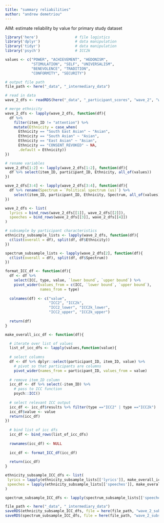 ```yaml
---
title: "summary reliabilities"
author: "andrew demetriou"
---
```


AIM: estimate reliability by value for primary study dataset

```r
library('here')                 # file logistics
library('dplyr')                # data manipulation
library('tidyr')                # data manipulation
library('psych')                # ICC2k

values <- c("POWER", "ACHIEVEMENT", "HEDONISM",  
            "STIMULATION", "SELF", "UNIVERSALISM", 
            "BENEVOLENCE", "TRADITION",  
            "CONFORMITY", "SECURITY")
```


```r
# output file path
file_path <- here("_data", "_intermediary_data")

# read in data
wave_2_dfs <- readRDS(here("_data", "_participant_scores", "wave_2", "wave_2_dfs.RDS"))

# merge ethnicity
wave_2_dfs <- lapply(wave_2_dfs, function(df){
  df %>% 
    filter(item_ID != "attention") %>%
    mutate(Ethnicity = case_when(
      Ethnicity == "South East Asian" ~ "Asian",
      Ethnicity == "South Asian" ~ "Asian",
      Ethnicity == "East Asian" ~ "Asian",
      Ethnicity == "CONSENT_REVOKED" ~ NA, 
      .default = Ethnicity))
})

# rename variables
wave_2_dfs[1:2] <- lapply(wave_2_dfs[1:2], function(df){
  df %>% select(item_ID, participant_ID, Ethnicity, all_of(values))
})

wave_2_dfs[3:4] <- lapply(wave_2_dfs[3:4], function(df){
  df %>% rename(Spectrum = `Political spectrum (us)`) %>%
    select(item_ID, participant_ID, Ethnicity, Spectrum, all_of(values))
})

wave_2_dfs <- list(
  lyrics = bind_rows(wave_2_dfs[[1]], wave_2_dfs[[2]]), 
  speeches = bind_rows(wave_2_dfs[[3]], wave_2_dfs[[4]]) 
)
```


```r
# subsample by participant characteristics
ethnicity_subsample_lists <- lapply(wave_2_dfs, function(df){
  c(list(overall = df), split(df, df$Ethnicity))
})

spectrum_subsample_lists <- lapply(wave_2_dfs[2], function(df){
  c(list(overall = df), split(df, df$Spectrum))
})
```


```r
format_ICC_df <- function(df){
  df <- df %>% 
    select(ICC, type, value, `lower bound`, `upper bound`) %>% 
    pivot_wider(values_from = c(ICC, `lower bound`, `upper bound`), 
                names_from = type)
  
  colnames(df) <- c("value", 
                    "ICC2", "ICC2k", 
                    "ICC2_lower", "ICC2k_lower", 
                    "ICC2_upper", "ICC2k_upper")
  
  return(df)
}
```


```r
make_overall_icc_df <- function(df){

  # iterate over list of values
  list_of_icc_dfs <- lapply(values,function(value){
    
  # select columns
  df <- df %>% dplyr::select(participant_ID, item_ID, value) %>%
    # pivot so that participants are columns
    pivot_wider(names_from = participant_ID, values_from = value)
  
  # remove item_ID column
  icc_df <- df %>% select(-item_ID) %>% 
    # pass to ICC function
    psych::ICC()
  
  # select relevant ICC output
  icc_df <- icc_df$results %>% filter(type =="ICC2" | type =="ICC2k")
  icc_df$value <- value
  return(icc_df)
})
  
  # bind list of icc dfs
  icc_df <- bind_rows(list_of_icc_dfs)
  
  rownames(icc_df) <- NULL
  
  icc_df <- format_ICC_df(icc_df)
  
  return(icc_df)
}
```

```r
ethnicity_subsample_ICC_dfs <- list(
 lyrics = lapply(ethnicity_subsample_lists[['lyrics']], make_overall_icc_df) %>% bind_rows(.id = "subset"), 
 speeches = lapply(ethnicity_subsample_lists[['speeches']], make_overall_icc_df) %>% bind_rows(.id = "subset")
)
```




```r
spectrum_subsample_ICC_dfs <- lapply(spectrum_subsample_lists[['speeches']], make_overall_icc_df) %>% bind_rows(.id = "subset")
```



```r
file_path <- here("_data", "_intermediary_data")
saveRDS(ethnicity_subsample_ICC_dfs, file = here(file_path, "wave_2_subsample_ethnicity_ICC_dfs.RDS"))
saveRDS(spectrum_subsample_ICC_dfs, file = here(file_path, "wave_2_subsample_spectrum_ICC_dfs.RDS"))
```

